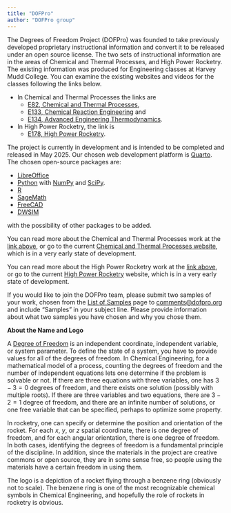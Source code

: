 ```yaml
---
title: "DOFPro"
author: "DOFPro group"
---
```


The Degrees of Freedom Project (DOFPro) was founded to take previously developed proprietary instructional information and convert it to be released under an open source license. The two sets of instructional information are in the areas of Chemical and Thermal Processes, and High Power Rocketry. The existing information was produced for Engineering classes at Harvey Mudd College. You can examine the existing websites and videos for the classes following the links below.

* In Chemical and Thermal Processes the links are
  * [E82, Chemical and Thermal Processes](https://pages.hmc.edu/spjut/E82/index.md.html),
  *  [E133, Chemical Reaction Engineering](https://pages.hmc.edu/spjut/E133/index.md.html) and
  *  [E134, Advanced Engineering Thermodynamics](https://pages.hmc.edu/spjut/E134/index.md.html).
 * In High Power Rocketry, the link is
   * [E178, High Power Rocketry](https://pages.hmc.edu/spjut/AdvRoc/index.md.html).

The project is currently in development and is intended to be completed and released in May 2025. Our chosen web development platform is [Quarto](https://quarto.org/). The chosen open-source packages are:

  * [LibreOffice](https://www.libreoffice.org/)
  * [Python](https://www.python.org/) with [NumPy](https://numpy.org/) and [SciPy](https://scipy.org/).
  * [R](https://www.r-project.org/)
  * [SageMath](https://www.sagemath.org/)
  * [FreeCAD](https://www.freecad.org/)
  * [DWSIM](https://dwsim.org/)

with the possibility of other packages to be added.

You can read more about the Chemical and Thermal Processes work at the [link above](ChemE.qmd), or go to the current [Chemical and Thermal Processes website](https://dofpro.org/CTP/), which is in a very early state of development.

You can read more about the High Power Rocketry work at the [link above](Rocketry.qmd), or go to the current [High Power Rocketry](https://dofpro.org/RCK/) website, which is in a very early state of development.

If you would like to join the DOFPro team, please submit two samples of your work, chosen from the [List of Samples](samples.qmd) page to [comments\@dofpro.org](mailto:comments\@dofpro.org?subject="Samples") and include "Samples" in your subject line. Please provide information about what two samples you have chosen and why you chose them.

**About the Name and Logo**

A [Degree of Freedom](https://en.wikipedia.org/wiki/Degrees_of_freedom) is an independent coordinate,  independent variable, or system parameter. To define the state of a system, you have to provide values for all of the degrees of freedom. In Chemical Engineering, for a mathematical model of a process, counting the degrees of freedom and the number of independent equations lets one determine if the problem is solvable or not. If there are three equations with three variables, one has $3 - 3 = 0$ degrees of freedom, and there exists one solution (possibly with multiple roots). If there are three variables and two equations, there are $3 - 2 = 1$ degree of freedom, and there are an infinite number of solutions, or one free variable that can be specified, perhaps to optimize some property.

In rocketry, one can specify or determine the position and orientation of the rocket. For each $x$, $y$, or $z$ spatial coordinate, there is one degree of freedom, and for each angular orientation, there is one degree of freedom. In both cases, identifying the degrees of freedom is a fundamental principle of the discipline. In addition, since the materials in the project are creative commons or open source, they are in some sense free, so people using the materials have a certain freedom in using them.

The logo is a depiction of a rocket flying through a benzene ring (obviously not to scale). The benzene ring is one of the most recognizable chemical symbols in Chemical Engineering, and hopefully the role of rockets in rocketry is obvious.
